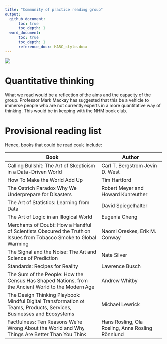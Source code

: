 ```yaml
---
title: "Community of practice reading group"
output:
  github_document:
      toc: true
      toc_depth: 1
  word_document:
      toc: true
      toc_depth: 1
      reference_docx: HARC_style.docx
---
```


![](htsa_logo_crop.png)\


# Quantitative thinking

What we read would be a reflection of the aims and the capacity of the group. Professor Mark Mackay has suggested that this be a vehicle to immerse people who are not currently experts in a more quantitative way of thinking. This would be in keeping with the NHM book club.


# Provisional reading list

Hence, books that could be read could include:

| Book          | Author        |
| --------------------------------------- |--------------------------|
| Calling Bullshit: The Art of Skepticism in a Data-Driven World | Carl T. Bergstrom Jevin D. West |
| How To Make the World Add Up | Tim Hartford |
| The Ostrich Paradox Why We Underprepare for Disasters | Robert Meyer and Howard Kunreuther |
| The Art of Statistics: Learning from Data | David Spiegelhalter |
| The Art of Logic in an Illogical World | Eugenia Cheng |
| Merchants of Doubt: How a Handful of Scientists Obscured the Truth on Issues from Tobacco Smoke to Global Warming | Naomi Oreskes, Erik M. Conway |
| The Signal and the Noise: The Art and Science of Prediction | Nate Silver |
| Standards: Recipes for Reality | Lawrence Busch |
| The Sum of the People: How the Census Has Shaped Nations, from the Ancient World to the Modern Age | Andrew Whitby |
| The Design Thinking Playbook: Mindful Digital Transformation of Teams, Products, Services, Businesses and Ecosystems| Michael Lewrick |
| Factfulness: Ten Reasons We're Wrong About the World and Why Things Are Better Than You Think | Hans Rosling, Ola Rosling, Anna Rosling Rönnlund | 